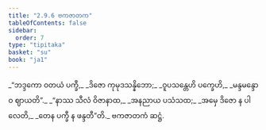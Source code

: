 ```yaml
---
title: "2.9.6 ဗကဇာတက"
tableOfContents: false
sidebar:
  order: 7
type: "tipitaka"
basket: "su"
book: "ja1"
---
```



<DynamicBreadcrumb />

<Division number="171" book="ja1">

<Paragraph number="617" type="verses" book="ja1">
_“ဘဒ္ဒကော ဝတယံ ပက္ခီ,_  
_ဒိဇော ကုမုဒသန္နိဘော;_  
_ဝူပသန္တေဟိ ပက္ခေဟိ,_  
_မန္ဒမန္ဒောဝ ဈာယတိ”._  

</Paragraph>

</Division>
<Division number="172" book="ja1">

<Paragraph number="618" type="verses" book="ja1">
_“နာဿ သီလံ ဝိဇာနာထ,_  
_အနညာယ ပသံသထ;_  
_အမှေ ဒိဇော န ပါလေတိ,_  
_တေန ပက္ခီ န ဖန္ဒတီ”တိ._  


</Paragraph>
</Division>

<Paragraph number="619" type="center" book="ja1">
ဗကဇာတကံ ဆဋ္ဌံ.
</Paragraph>